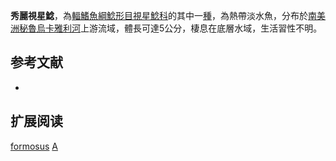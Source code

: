 {{Speciesbox
| name = 秀麗視星鯰
| image = 
| image_width = 250px
| image_caption = 
| status = NE
| status_system = IUCN3.1
| genus = Astroblepus
| species = formosus
| authority = [[Fowler|Fowler]], 1945
| synonyms =  
}}

'''秀麗視星鯰'''，為[[輻鰭魚綱|輻鰭魚綱]][[鯰形目|鯰形目]][[視星鯰科|視星鯰科]]的其中一[[種|種]]，為熱帶淡水魚，分布於[[南美洲|南美洲]][[秘魯|秘魯]][[烏卡雅利河|烏卡雅利河]]上游流域，體長可達5公分，棲息在底層水域，生活習性不明。

==参考文献==
*{{FishBase_species|genus=Astroblepus|species=formosus|year=2014|month=11}}

== 扩展阅读 ==
{{refbegin}}
{{wikispecies-inline|Astroblepus formosus|秀麗視星鯰}}
{{refend}}
{{Taxonbar|from=Q5499882}}

[[Category:視星鯰屬|formosus]]
[[Category:1945年描述的鱼类|A]]